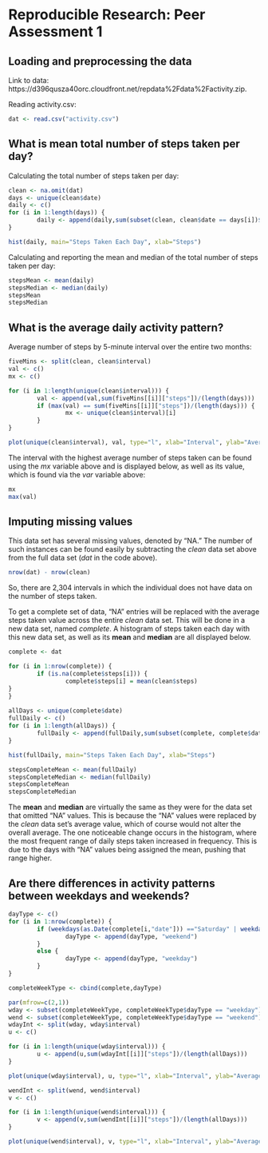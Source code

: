 # Reproducible Research: Peer Assessment 1


## Loading and preprocessing the data

Link to data: https://d396qusza40orc.cloudfront.net/repdata%2Fdata%2Factivity.zip.  

Reading activity.csv:

``` r
dat <- read.csv("activity.csv")
```


## What is mean total number of steps taken per day?

Calculating the total number of steps taken per day:  

``` r
clean <- na.omit(dat) 
days <- unique(clean$date)
daily <- c()
for (i in 1:length(days)) {
        daily <- append(daily,sum(subset(clean, clean$date == days[i])$steps))
}

hist(daily, main="Steps Taken Each Day", xlab="Steps")
```

Calculating and reporting the mean and median of the total number of steps taken per day:

``` r
stepsMean <- mean(daily)
stepsMedian <- median(daily)
stepsMean
stepsMedian
```


## What is the average daily activity pattern?

Average number of steps by 5-minute interval over the entire two months:  

``` r
fiveMins <- split(clean, clean$interval)
val <- c()
mx <- c()

for (i in 1:length(unique(clean$interval))) {
        val <- append(val,sum(fiveMins[[i]]["steps"])/(length(days)))
        if (max(val) == sum(fiveMins[[i]]["steps"])/(length(days))) {
                mx <- unique(clean$interval)[i]
        }
}

plot(unique(clean$interval), val, type="l", xlab="Interval", ylab="Average Steps", main="Average Steps by Interval")
```

The interval with the highest average number of steps taken can be found using the *mx* variable above and is displayed below, as well as its value, which is found via the *var* variable above:

``` r
mx
max(val)

```


## Imputing missing values
This data set has several missing values, denoted by "NA."  The number of such instances can be found easily by subtracting the *clean* data set above from the full data set (*dat* in the code above).  

``` r
nrow(dat) - nrow(clean)

```


So, there are 2,304 intervals in which the individual does not have data on the number of steps taken. 

To get a complete set of data, "NA" entries will be replaced with the average steps taken value across the entire *clean* data set.  This will be done in a new data set, named *complete*.  A histogram of steps taken each day with this new data set, as well as its **mean** and **median** are all displayed below. 

``` r
complete <- dat

for (i in 1:nrow(complete)) {
        if (is.na(complete$steps[i])) {
                complete$steps[i] = mean(clean$steps)
}
}
 
allDays <- unique(complete$date)
fullDaily <- c()
for (i in 1:length(allDays)) {
        fullDaily <- append(fullDaily,sum(subset(complete, complete$date == allDays[i])$steps))
}

hist(fullDaily, main="Steps Taken Each Day", xlab="Steps")

stepsCompleteMean <- mean(fullDaily)
stepsCompleteMedian <- median(fullDaily)
stepsCompleteMean
stepsCompleteMedian
```

The **mean** and **median** are virtually the same as they were for the data set that omitted "NA" values.  This is because the "NA" values were replaced by the *clean* data set's average value, which of course would not alter the overall average.  The one noticeable change occurs in the histogram, where the most frequent range of daily steps taken increased in frequency.  This is due to the days with "NA" values being assigned the mean, pushing that range higher.  

## Are there differences in activity patterns between weekdays and weekends?
``` r
dayType <- c()
for (i in 1:nrow(complete)) {
        if (weekdays(as.Date(complete[i,"date"])) =="Saturday" | weekdays(as.Date(complete[i,"date"])) == "Sunday") {
                dayType <- append(dayType, "weekend")
        }
        else {
                dayType <- append(dayType, "weekday")
        }
}

completeWeekType <- cbind(complete,dayType)

par(mfrow=c(2,1))
wday <- subset(completeWeekType, completeWeekType$dayType == "weekday")
wend <- subset(completeWeekType, completeWeekType$dayType == "weekend")
wdayInt <- split(wday, wday$interval)
u <- c()

for (i in 1:length(unique(wday$interval))) {
        u <- append(u,sum(wdayInt[[i]]["steps"])/(length(allDays)))
}

plot(unique(wday$interval), u, type="l", xlab="Interval", ylab="Average Steps", main="Weekday Average Steps by Interval")

wendInt <- split(wend, wend$interval)
v <- c()

for (i in 1:length(unique(wend$interval))) {
        v <- append(v,sum(wendInt[[i]]["steps"])/(length(allDays)))
}

plot(unique(wend$interval), v, type="l", xlab="Interval", ylab="Average Steps", main="Weekend Average Steps by Interval")

```

